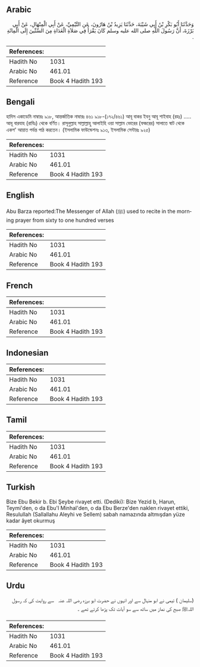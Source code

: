 ## Arabic


<div dir="rtl" lang="ar" style={{fontSize:'larger',backgroundColor:'#f8f9fa',padding:20}}>
وَحَدَّثَنَا أَبُو بَكْرِ بْنُ أَبِي شَيْبَةَ، حَدَّثَنَا يَزِيدُ بْنُ هَارُونَ، عَنِ التَّيْمِيِّ، عَنْ أَبِي الْمِنْهَالِ، عَنْ أَبِي بَرْزَةَ، أَنَّ رَسُولَ اللَّهِ صلى الله عليه وسلم كَانَ يَقْرَأُ فِي صَلاَةِ الْغَدَاةِ مِنَ السِّتِّينَ إِلَى الْمِائَةِ ‏.‏
</div>
<div style={{backgroundColor:'#f8f9fa',padding:20, marginBottom: 10}}><table> <thead> <tr> <th>References:</th> <th></th> </tr> </thead> <tbody><tr><td>Hadith No</td><td>1031</td></tr><tr><td>Arabic No</td><td>461.01</td></tr><tr><td>Reference</td><td>Book 4 Hadith 193</td></tr></tbody></table></div>

## Bengali


<div dir="ltr" lang="bn" style={{fontSize:'larger',backgroundColor:'#f8f9fa',padding:20}}>
হাদিস একাডেমি নাম্বারঃ ৯১৮, আন্তর্জাতিক নাম্বারঃ ৪৬১ ৯১৮-(১৭২/৪৬১) আবূ বাকর ইবনু আবূ শাইবাহ (রহঃ) ..... আবূ বারযাহ (রাযিঃ) থেকে বর্ণিত। রাসূলুল্লাহ সাল্লাল্লাহু আলাইহি ওয়া সাল্লাম ভোরের (ফজরের) সালাতে ষাট থেকে একশ' আয়াত পর্যন্ত পাঠ করতেন। (ইসলামিক ফাউন্ডেশনঃ ৯১৩, ইসলামিক সেন্টারঃ ৯২৫)
</div>
<div style={{backgroundColor:'#f8f9fa',padding:20, marginBottom: 10}}><table> <thead> <tr> <th>References:</th> <th></th> </tr> </thead> <tbody><tr><td>Hadith No</td><td>1031</td></tr><tr><td>Arabic No</td><td>461.01</td></tr><tr><td>Reference</td><td>Book 4 Hadith 193</td></tr></tbody></table></div>

## English


<div dir="ltr" lang="en" style={{fontSize:'larger',backgroundColor:'#f8f9fa',padding:20}}>
Abu Barza reported:The Messenger of Allah (ﷺ) used to recite in the morning prayer from sixty to one hundred verses
</div>
<div style={{backgroundColor:'#f8f9fa',padding:20, marginBottom: 10}}><table> <thead> <tr> <th>References:</th> <th></th> </tr> </thead> <tbody><tr><td>Hadith No</td><td>1031</td></tr><tr><td>Arabic No</td><td>461.01</td></tr><tr><td>Reference</td><td>Book 4 Hadith 193</td></tr></tbody></table></div>

## French


<div dir="ltr" lang="fr" style={{fontSize:'larger',backgroundColor:'#f8f9fa',padding:20}}>

</div>
<div style={{backgroundColor:'#f8f9fa',padding:20, marginBottom: 10}}><table> <thead> <tr> <th>References:</th> <th></th> </tr> </thead> <tbody><tr><td>Hadith No</td><td>1031</td></tr><tr><td>Arabic No</td><td>461.01</td></tr><tr><td>Reference</td><td>Book 4 Hadith 193</td></tr></tbody></table></div>

## Indonesian


<div dir="ltr" lang="id" style={{fontSize:'larger',backgroundColor:'#f8f9fa',padding:20}}>

</div>
<div style={{backgroundColor:'#f8f9fa',padding:20, marginBottom: 10}}><table> <thead> <tr> <th>References:</th> <th></th> </tr> </thead> <tbody><tr><td>Hadith No</td><td>1031</td></tr><tr><td>Arabic No</td><td>461.01</td></tr><tr><td>Reference</td><td>Book 4 Hadith 193</td></tr></tbody></table></div>

## Tamil


<div dir="ltr" lang="ta" style={{fontSize:'larger',backgroundColor:'#f8f9fa',padding:20}}>

</div>
<div style={{backgroundColor:'#f8f9fa',padding:20, marginBottom: 10}}><table> <thead> <tr> <th>References:</th> <th></th> </tr> </thead> <tbody><tr><td>Hadith No</td><td>1031</td></tr><tr><td>Arabic No</td><td>461.01</td></tr><tr><td>Reference</td><td>Book 4 Hadith 193</td></tr></tbody></table></div>

## Turkish


<div dir="ltr" lang="tr" style={{fontSize:'larger',backgroundColor:'#f8f9fa',padding:20}}>
Bize Ebu Bekir b. Ebi Şeybe rivayet etti. (Dediki): Bize Yezid b, Harun, Teymi'den, o da Ebu'l Minhal'den, o da Ebu Berze'den naklen rivayet ettiki, Resulullah (Sallallahu Aleyhi ve Sellem) sabah namazında altmışdan yüze kadar âyet okurmuş
</div>
<div style={{backgroundColor:'#f8f9fa',padding:20, marginBottom: 10}}><table> <thead> <tr> <th>References:</th> <th></th> </tr> </thead> <tbody><tr><td>Hadith No</td><td>1031</td></tr><tr><td>Arabic No</td><td>461.01</td></tr><tr><td>Reference</td><td>Book 4 Hadith 193</td></tr></tbody></table></div>

## Urdu


<div dir="rtl" lang="ur" style={{fontSize:'larger',backgroundColor:'#f8f9fa',padding:20}}>
(سلیمان ) تیمی نے ابو منہال سے اور انہوں نے حضرت ابو برزہ ‌رضی ‌اللہ ‌عنہ ‌ ‌ سے روایت کی کہ رسول اللہﷺ صبح کی نماز میں ساٹھ سے سو آیات تک پڑھا کرتے تھے ۔
</div>
<div style={{backgroundColor:'#f8f9fa',padding:20, marginBottom: 10}}><table> <thead> <tr> <th>References:</th> <th></th> </tr> </thead> <tbody><tr><td>Hadith No</td><td>1031</td></tr><tr><td>Arabic No</td><td>461.01</td></tr><tr><td>Reference</td><td>Book 4 Hadith 193</td></tr></tbody></table></div>